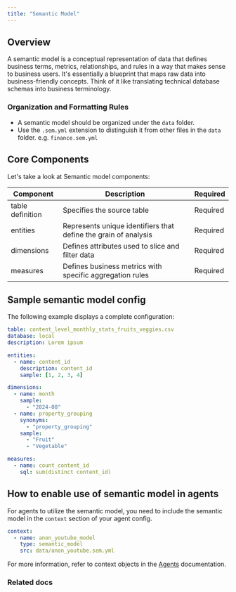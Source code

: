 ```yaml
---
title: "Semantic Model"
---
```


## Overview

A semantic model is a conceptual representation of data that defines business
terms, metrics, relationships, and rules in a way that makes sense to business
users. It's essentially a blueprint that maps raw data into business-friendly
concepts. Think of it like translating technical database schemas into business
terminology.

### Organization and Formatting Rules

- A semantic model should be organized under the `data` folder.
- Use the `.sem.yml` extension to distinguish it from other files in the `data` folder. e.g. `finance.sem.yml`

## Core Components

Let's take a look at Semantic model components:

| Component        | Description                                                     | Required |
| ---------------- | --------------------------------------------------------------- | -------- |
| table definition | Specifies the source table                                      | Required |
| entities         | Represents unique identifiers that define the grain of analysis | Required |
| dimensions       | Defines attributes used to slice and filter data                | Required |
| measures         | Defines business metrics with specific aggregation rules        | Required |

## Sample semantic model config

The following example displays a complete configuration:

```yaml data/anon_youtube.sem.yml
table: content_level_monthly_stats_fruits_veggies.csv
database: local
description: Lorem ipsum

entities:
  - name: content_id
    description: content_id
    sample: [1, 2, 3, 4]

dimensions:
  - name: month
    sample:
      - "2024-08"
  - name: property_grouping
    synonyms:
      - "property_grouping"
    sample:
      - "Fruit"
      - "Vegetable"

measures:
  - name: count_content_id
    sql: sum(distinct content_id)
```

## How to enable use of semantic model in agents

For agents to utilize the semantic model, you need to include the semantic model in the `context` section of your agent config.

```yaml
context:
  - name: anon_youtube_model
    type: semantic_model
    src: data/anon_youtube.sem.yml
```

For more information, refer to context objects in the [Agents](/learn-about-onyx/agents#context) documentation.

### Related docs

<CardGroup cols={2}>
  <Card title="Agents" icon="robot" href="/learn-about-onyx/agents"></Card>
</CardGroup>
